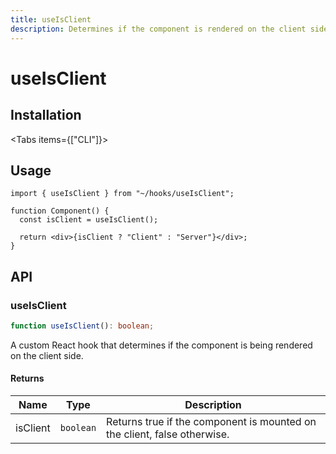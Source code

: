 ```yaml
---
title: useIsClient
description: Determines if the component is rendered on the client side.
---
```



# useIsClient

## Installation

<Tabs items={["CLI"]}>
  <Tab value="CLI">
    <DynamicCodeBlock
      lang="bash"
      code="npx rehooks-cli@latest add useIsClient"
    />
  </Tab>
</Tabs>

## Usage

```tsx title="Component.tsx"
import { useIsClient } from "~/hooks/useIsClient";

function Component() {
  const isClient = useIsClient();

  return <div>{isClient ? "Client" : "Server"}</div>;
}
```

## API

### useIsClient

```ts title="useIsClient.ts"
function useIsClient(): boolean;
```

A custom React hook that determines if the component is being rendered on the client side.

#### Returns

| Name     | Type      | Description                                                              |
| -------- | --------- | ------------------------------------------------------------------------ |
| isClient | `boolean` | Returns true if the component is mounted on the client, false otherwise. |
